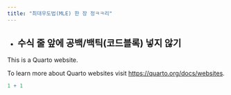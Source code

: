 ```yaml
---
title: "최대우도법(MLE) 한 장 정ㅋㅋ리"
---
```


-   

    ## 수식 줄 앞에 공백/백틱(코드블록) 넣지 않기

This is a Quarto website.

To learn more about Quarto websites visit <https://quarto.org/docs/websites>.

```r
1 + 1


```

